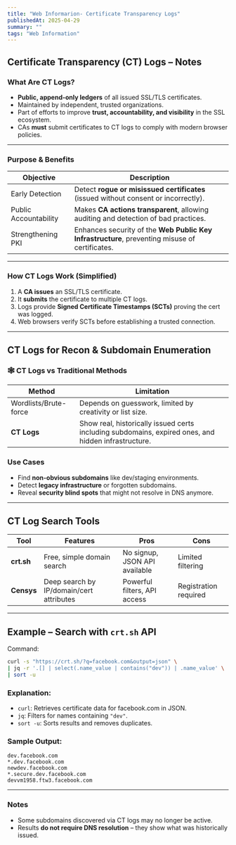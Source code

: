 ```yaml
---
title: "Web Informarion- Certificate Transparency Logs"
publishedAt: 2025-04-29
summary: ""
tags: "Web Information"
---
```



##  **Certificate Transparency (CT) Logs – Notes**

### What Are CT Logs?
- **Public, append-only ledgers** of all issued SSL/TLS certificates.
- Maintained by independent, trusted organizations.
- Part of efforts to improve **trust, accountability, and visibility** in the SSL ecosystem.
- CAs **must** submit certificates to CT logs to comply with modern browser policies.

---

###  **Purpose & Benefits**
| Objective | Description |
|----------|-------------|
|  Early Detection | Detect **rogue or misissued certificates** (issued without consent or incorrectly). |
| Public Accountability | Makes **CA actions transparent**, allowing auditing and detection of bad practices. |
|  Strengthening PKI | Enhances security of the **Web Public Key Infrastructure**, preventing misuse of certificates. |

---

### **How CT Logs Work (Simplified)**
1. A **CA issues** an SSL/TLS certificate.
2. It **submits** the certificate to multiple CT logs.
3. Logs provide **Signed Certificate Timestamps (SCTs)** proving the cert was logged.
4. Web browsers verify SCTs before establishing a trusted connection.

---

##  **CT Logs for Recon & Subdomain Enumeration**

### 🕸️ CT Logs vs Traditional Methods
| Method | Limitation |
|--------|------------|
| Wordlists/Brute-force | Depends on guesswork, limited by creativity or list size. |
| **CT Logs** | Show real, historically issued certs including subdomains, expired ones, and hidden infrastructure. |

### Use Cases
- Find **non-obvious subdomains** like dev/staging environments.
- Detect **legacy infrastructure** or forgotten subdomains.
- Reveal **security blind spots** that might not resolve in DNS anymore.

---

##  **CT Log Search Tools**

| Tool     | Features | Pros | Cons |
|----------|----------|------|------|
| **crt.sh** | Free, simple domain search | No signup, JSON API available | Limited filtering |
| **Censys** | Deep search by IP/domain/cert attributes | Powerful filters, API access | Registration required |

---

## **Example – Search with `crt.sh` API**

Command:
```bash
curl -s "https://crt.sh/?q=facebook.com&output=json" \
| jq -r '.[] | select(.name_value | contains("dev")) | .name_value' \
| sort -u
```

###  Explanation:
- `curl`: Retrieves certificate data for facebook.com in JSON.
- `jq`: Filters for names containing `"dev"`.
- `sort -u`: Sorts results and removes duplicates.

### Sample Output:
```
dev.facebook.com
*.dev.facebook.com
newdev.facebook.com
*.secure.dev.facebook.com
devvm1958.ftw3.facebook.com
```

---

###  Notes
- Some subdomains discovered via CT logs may no longer be active.
- Results **do not require DNS resolution** – they show what was historically issued.

